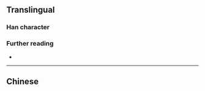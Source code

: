 {{character info}}
==Translingual==

===Han character===
{{Han char|rn=32|rad=土|as=04|sn=7|four=|canj=GMVM|ids=⿰土互}}

===Further reading===
* {{Han ref|kx=0226.101|dkj=04953|dj=0461.130|hdz=10422.100|uh=5758|ud=22360}}

----

==Chinese==
{{zh-see|坻|a|hillside}}